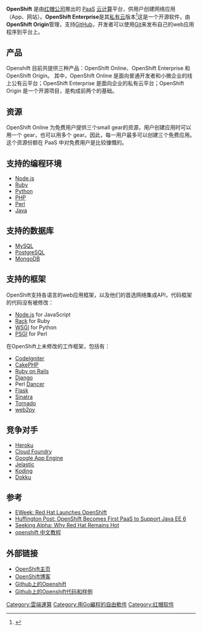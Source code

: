 {{noteTA
|G1=IT
|G2=FL
}}
{{confuse|OpenStack}}
{{Infobox software
| title                  = 
| name                   = OpenShift
| logo                   = OpenShift-LogoType.svg
| logo size              = 200px
| caption                = 
| collapsible            = 
| author                 = 
| developer              = [[紅帽公司|紅帽公司]]
| released               = {{Start date and age | 2011|05|04}}
| discontinued           = 
| latest release version = 4.10
| latest release date    = {{Start date and age|2022|03|22}}<ref>{{Cite web |url=https://cloud.redhat.com/blog/introducing-red-hat-openshift-4.10 |title=Introducing Red Hat OpenShift 4.10 |access-date=2022-03-22 |archive-date=2022-05-12 |archive-url=https://web.archive.org/web/20220512013656/https://cloud.redhat.com/blog/introducing-red-hat-openshift-4.10 }}</ref>
| latest preview version = 
| latest preview date    = <!-- {{Start date and age|YYYY|MM|DD|df=yes/no}} -->
| programming language   = [[Go|Go]]、[[AngularJS|AngularJS]]
| operating system       = [[Red_Hat_Enterprise_Linux|Red Hat Enterprise Linux]]或[[Container_Linux|Container Linux]]
| platform               = 
| size                   = 
| language               = 
| genre                  = [[雲端運算|雲端運算]]、[[平台即服务|平台即服务]]
| license                = [[Apache许可证|Apache许可证2.0]]<ref>{{cite web
 | url=https://openshift.redhat.com/community/wiki/faq-frequently-asked-questions
 | title=FAQ: Frequently Asked Questions
 | author=Mark Atwood
 | date=2012-04-27
 | archive-url=https://web.archive.org/web/20120524164622/https://openshift.redhat.com/community/wiki/faq-frequently-asked-questions
 | archive-date=2012-05-24
 | url-status=dead}}</ref><ref>{{cite web
 | url=https://blog.openshift.com/announcing-openshift-origin-the-open-source-platform-as-a-service-paas/
 | title=Announcing OpenShift Origin – The Open Source Platform as a Service (PaaS)
 | author=Jim Jagielski
 | date=2012-04-30
 | access-date=2016-04-27
 | archive-url=https://web.archive.org/web/20160513212018/https://blog.openshift.com/announcing-openshift-origin-the-open-source-platform-as-a-service-paas/
 | archive-date=2016-05-13
 | url-status=dead
 }}</ref>
| website                = {{URL|https://openshift.com/}}
}}
{{Portal|Free software}}
'''OpenShift''' 是由[[红帽公司|红帽公司]]推出的 [[PaaS|PaaS]] [[云计算|云计算]]平台，供用户创建网络应用（App、网站）。'''OpenShift Enterprise'''是其[[私有云|私有云]]版本<ref>{{cite web | last = Morgan | first = Timothy Prickett | title = Red Hat takes OpenShift platform cloud private | url = http://www.theregister.co.uk/2012/11/27/redhat_openshift_enterprise_paas/ | accessdate = 11 December 2012 | archive-date = 2013-07-03 | archive-url = https://web.archive.org/web/20130703082114/http://www.theregister.co.uk/2012/11/27/redhat_openshift_enterprise_paas/ | dead-url = no }}</ref>这是一个开源软件，由 '''OpenShift Origin'''管理，支持[[GitHub|GitHub]]，开发者可以使用[[Git|Git]]来发布自己的web应用程序到平台上。

== 产品 ==
Openshift 目前共提供三种产品：OpenShift Online、OpenShift Enterprise 和 OpenShift Origin。
其中，OpenShift Online 是面向普通开发者和小微企业的线上公有云平台；OpenShift Enterprise 是面向企业的私有云平台；OpenShift Origin 是一个开源项目，是构成前两个的基础。

== 资源 ==
OpenShift Online 为免费用户提供三个small gear的资源，用户创建应用时可以用一个 gear，也可以用多个 gear。因此，每一用户最多可以创建三个免费应用。这个资源份额在 PaaS 中对免费用户是比较慷慨的。

== 支持的编程环境 ==
* [[Node.js|Node.js]]
* [[Ruby|Ruby]]
* [[Python|Python]]
* [[PHP|PHP]]
* [[Perl|Perl]]
* [[Java|Java]]

== 支持的数据库 ==
* [[MySQL|MySQL]]
* [[PostgreSQL|PostgreSQL]]
* [[MongoDB|MongoDB]]

== 支持的框架 ==
OpenShift支持各语言的web应用框架，以及他们的首选网络集成API，代码框架的代码没有被修改：
* [[Node.js|Node.js]] for JavaScript
* [[Rack_(web_server_interface)|Rack]] for Ruby
* [[Web_Server_Gateway_Interface|WSGI]] for Python
* [[PSGI|PSGI]] for Perl

在OpenShift上未修改的工作框架，包括有：
* [[CodeIgniter|CodeIgniter]]
* [[CakePHP|CakePHP]]
* [[Ruby_on_Rails|Ruby on Rails]]
* [[Django_(web_framework)|Django]]
* Perl [[Dancer_(software)|Dancer]]
* [[Flask_(programming)|Flask]]
* [[Sinatra_(software)|Sinatra]]
* [[Tornado_(web_server)|Tornado]]
* [[web2py|web2py]]

== 竞争对手 ==
* [[Heroku|Heroku]]
* [[Cloud_Foundry|Cloud Foundry]]
* [[Google_App_Engine|Google App Engine]]
* [[Jelastic|Jelastic]]
* [[Koding|Koding]]
* [[Dokku|Dokku]]

== 参考 ==
{{Reflist}}
* [http://www.eweek.com/c/a/Cloud-Computing/Red-Hat-Launches-OpenShift-Platform-as-a-Service-721913/ EWeek: Red Hat Launches OpenShift]{{Dead link}}
* [http://www.huffingtonpost.com/arnal-dayaratna/red-hats-openshift-become_b_926807.html Huffington Post: OpenShift Becomes First PaaS to Support Java EE 6]{{Wayback|url=http://www.huffingtonpost.com/arnal-dayaratna/red-hats-openshift-become_b_926807.html |date=20121213003613 }}
* [http://seekingalpha.com/article/313389-why-red-hat-remains-hot Seeking Alpha: Why Red Hat Remains Hot]{{Wayback|url=http://seekingalpha.com/article/313389-why-red-hat-remains-hot |date=20130113162021 }}
* [http://www.guideep.com/read?guide=6313740437815296 openshift 中文教程]{{Wayback|url=http://www.guideep.com/read?guide=6313740437815296 |date=20141202010830 }}

== 外部链接 ==
* [https://openshift.com/ OpenShift主页]{{Wayback|url=https://openshift.com/ |date=20130702224348 }}
* [https://www.redhat.com/openshift/community/blogs OpenShift博客]
* [http://openshift.github.com/ Github上的Openshift]{{Wayback|url=http://openshift.github.com/ |date=20130129091034 }}
* [https://github.com/openshift Github上的Openshift代码和样例]{{Wayback|url=https://github.com/openshift |date=20140804103554 }}

{{雲端運算}}
{{Red Hat}}

[[Category:雲端運算|Category:雲端運算]]
[[Category:用Go編程的自由軟件|Category:用Go編程的自由軟件]]
[[Category:红帽软件|Category:红帽软件]]